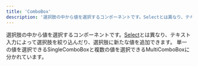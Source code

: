 ```yaml
---
title: 'ComboBox'
description: '選択肢の中から値を選択するコンポーネントです。Selectとは異なり、テキスト入力によって選択肢を絞り込んだり、選択肢に新たな値を追加できます。単一の値を選択できる SingleComboBox と複数の値を選択できる MultiComboBox に分かれています。'
---
```


選択肢の中から値を選択するコンポーネントです。[Select](/products/components/select/)とは異なり、テキスト入力によって選択肢を絞り込んだり、選択肢に新たな値を追加できます。
単一の値を選択できるSingleComboBoxと複数の値を選択できるMultiComboBoxに分かれています。

<PageIndex path="/products/components/combo-box/" excludes={[]} heading="h2" />
